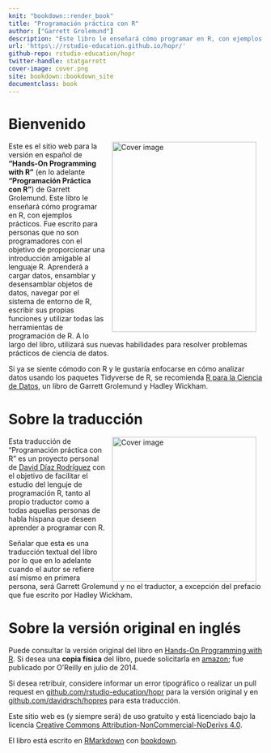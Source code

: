 ---
knit: "bookdown::render_book"
title: "Programación práctica con R"
author: ["Garrett Grolemund"]
description: "Este libro le enseñará cómo programar en R, con ejemplos prácticos. Lo escribí para personas que no son programadores para proporcionar una introducción amigable al lenguaje R. Aprenderá a cargar datos, ensamblar y desensamblar objetos de datos, navegar por el sistema de entorno de R, escribir sus propias funciones y utilizar todas las herramientas de programación de R. A lo largo del libro, utilizará sus nuevas habilidades para resolver problemas prácticos de ciencia de datos."
url: 'https\://rstudio-education.github.io/hopr/'
github-repo: rstudio-education/hopr
twitter-handle: statgarrett
cover-image: cover.png
site: bookdown::bookdown_site
documentclass: book
---

# Bienvenido {.unnumbered}

<a href="https://www.amazon.com/Hands-Programming-Write-Functions-Simulations/dp/1449359019"><img src="cover_en.png" alt="Cover image" width="285" height="375" align="right" style="margin: 0 1em 0 1em"/></a> Este es el sitio web para la versión en español de **"Hands-On Programming with R"** (en lo adelante **"Programación Práctica con R"**) de Garrett Grolemund. Este libro le enseñará cómo programar en R, con ejemplos prácticos. Fue escrito para personas que no son programadores con el objetivo de proporcionar una introducción amigable al lenguaje R. Aprenderá a cargar datos, ensamblar y desensamblar objetos de datos, navegar por el sistema de entorno de R, escribir sus propias funciones y utilizar todas las herramientas de programación de R. A lo largo del libro, utilizará sus nuevas habilidades para resolver problemas prácticos de ciencia de datos.

Si ya se siente cómodo con R y le gustaría enfocarse en cómo analizar datos usando los paquetes Tidyverse de R, se recomienda [R para la Ciencia de Datos](https://es.r4ds.hadley.nz/), un libro de Garrett Grolemund y Hadley Wickham.

# Sobre la traducción {.unnumbered}

<a href="https://github.com/davidrsch/hopres"><img src="projectlogo.png" alt="Cover image" width="285" height="285" align="right" style="margin: 0 1em 0 1em"/></a> Esta traducción de "Programación práctica con R" es un proyecto personal de [David Díaz Rodríguez](https://github.com/davidrsch) con el objetivo de facilitar el estudio del lenguje de programación R, tanto al propio traductor como a todas aquellas personas de habla hispana que deseen aprender a programar con R.

Señalar que esta es una traducción textual del libro por lo que en lo adelante cuando el autor se refiere así mismo en primera persona, será Garrett Grolemund y no el traductor, a excepción del prefacio que fue escrito por Hadley Wickham.

# Sobre la versión original en inglés {.unnumbered}

Puede consultar la versión original del libro en [Hands-On Programming with R](https://rstudio-education.github.io/hopr/). Si desea una **copia física** del libro, puede solicitarla en [amazon](https://www.amazon.com/Hands-Programming-Write-Functions-Simulations/dp/1449359019); fue publicado por O'Reilly en julio de 2014.

Si desea retribuir, considere informar un error tipográfico o realizar un pull request en [github.com/rstudio-education/hopr](https://github.com/rstudio-education/hopr) para la versión original y en [github.com/davidrsch/hopres](https://github.com/davidrsch/hopres) para esta traducción.

Este sitio web es (y siempre será) de uso gratuito y está licenciado bajo la licencia [Creative Commons Attribution-NonCommercial-NoDerivs 4.0](https://creativecommons.org/licenses/by-nc-nd/4.0/).

El libro está escrito en [RMarkdown](https://rmarkdown.rstudio.com) con [bookdown](https://bookdown.org).
